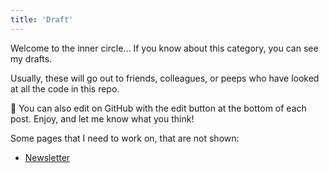 ```yaml
---
title: 'Draft'
---
```


Welcome to the inner circle... If you know about this category, you can see my drafts.

Usually, these will go out to friends, colleagues, or peeps who have looked at all the code in this repo.

🧐 You can also edit on GitHub with the edit button at the bottom of each post. Enjoy, and let me know what you think!

Some pages that I need to work on, that are not shown:

- [Newsletter](/newsletter)

